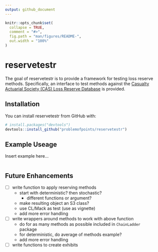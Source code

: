 ```yaml
---
output: github_document
---
```


<!-- README.md is generated from README.Rmd. Please edit that file -->

```r
knitr::opts_chunk$set(
  collapse = TRUE,
  comment = "#>",
  fig.path = "man/figures/README-",
  out.width = "100%"
)
```

# reservetestr

The goal of reservetestr is to provide a framework for testing loss reserve methods. Specifically, an interface to test methods against the [Casualty Actuarial Society (CAS) Loss Reserve Database](http://www.casact.org/research/index.cfm?fa=loss_reserves_data) is provided.

## Installation

You can install reservetestr from GitHub with:

```r
# install.packages("devtools")
devtools::install_github("problemofpoints/reservetestr")
```

## Example Useage

Insert example here...

```r

```

## Future Enhancements

- [ ] write function to apply reserving methods
  - start with deterministic? then stochastic? 
    - different functions or argument?
  - make resulting object an S3 class? 
  - use CL/Mack as test (use as vignette)
  - add more error handling
- [ ] write wrappers around methods to work with above function
  - do for as many methods as possible included in `ChainLadder` package
  - for deterministic, do average of methods example?
  - add more error handling
- [ ] write functions to create exhibits

